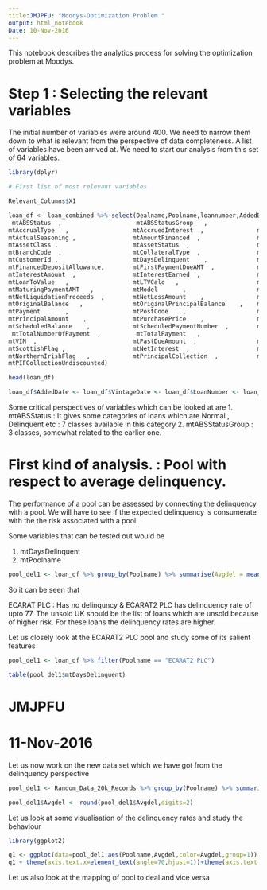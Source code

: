 ```yaml
---
title:JMJPFU: "Moodys-Optimization Problem "
output: html_notebook
Date: 10-Nov-2016
---
```

This notebook describes the analytics process for solving the optimization problem at Moodys.


# Step 1 : Selecting the relevant variables

The initial number of variables were around 400. We need to narrow them down to what is relevant from the perspective of data completeness. A list of variables have been arrived at. We need to start our analysis from this set of 64 variables.

```r

library(dplyr)

# First list of most relevant variables

Relevant_Columns$X1 

loan_df <- loan_combined %>% select(Dealname,Poolname,loannumber,AddedDate ,            VintageDate ,                      LoanNumber ,                      
 mtABSStatus  ,                     mtABSStatusGroup   ,               mtAccountStatus  ,                
mtAccrualType   ,                  mtAccruedInterest  ,               mtActualRemainingTerm ,           
mtActualSeasoning ,                mtAmountFinanced  ,                mtAPR    ,                        
mtAssetClass ,                     mtAssetStatus  ,                   mtBalloonAmountCalc ,             
mtBranchCode  ,                    mtCollateralType  ,                mtCollateralYear   ,              
mtCustomerId ,                     mtDaysDelinquent    ,              mtDiscountRateApplied ,           
mtFinancedDepositAllowance,        mtFirstPaymentDueAMT  ,            mtInitialPayment   ,              
mtInterestAmount  ,                mtInterestEarned  ,                mtLastpaymentAMT ,                
mtLoanToValue   ,                  mtLTVCalc   ,                      mtMake     ,                      
mtMaturingPaymentAMT   ,           mtModel       ,                    mtMonthlyPayment   ,              
mtNetLiquidationProceeds  ,        mtNetLossAmount    ,               mtNewUsedFlag   ,                 
mtOriginalBalance   ,              mtOriginalPrincipalBalance    ,    mtOriginalUnearned  ,             
mtPayment       ,                  mtPostCode    ,                    mtPotLoss   ,                     
mtPrincipalAmount    ,             mtPurchasePrice    ,               mtRecoveries  ,                   
mtScheduledBalance    ,            mtScheduledPaymentNumber  ,        mtScheduledSeasoning ,            
 mtTotalNumberOfPayment  ,          mtTotalPayment   ,                 mtTotalPaymentMTD   ,             
mtVIN  ,                           mtPastDueAmount  ,                 mtCbalAdj   ,                     
mtScottishFlag ,                   mtNetInterest  ,                   mtNetRecoveries ,                 
mtNorthernIrishFlag   ,            mtPrincipalCollection  ,           mtPrincipalCollectionUndiscounted,
mtPIFCollectionUndiscounted)


```


```r
head(loan_df)
```
```r
loan_df$AddedDate <- loan_df$VintageDate <- loan_df$LoanNumber <- loan_df$mtAccrualType <- loan_df$mtAccruedInterest <- loan_df$mtAssetClass <- NULL
```

Some critical perspectives of variables which can be looked at are
1. mtABSStatus : It gives some categories of loans which are Normal , Delinquent etc : 7 classes available in this category
2. mtABSStatusGroup : 3 classes, somewhat related to the earlier one.


# First kind of analysis. : Pool with respect to average delinquency.

The performance of a pool can be assessed by connecting the delinquency with a pool. We will have to see if the expected delinquency is consumerate with the the risk associated with a pool.

Some variables that can be tested out would be

1. mtDaysDelinquent
2. mtPoolname

```r
pool_del1 <- loan_df %>% group_by(Poolname) %>% summarise(Avgdel = mean(mtDaysDelinquent,na.rm=TRUE))
```

So it can be seen that 

ECARAT PLC : Has no delinquncy & ECARAT2 PLC has delinquency rate of upto 77. The unsold UK should be the list of loans which are unsold because of higher risk. For these loans the delinquency rates are higher.

Let us closely look at the ECARAT2 PLC pool and study some of its salient features

```r
pool_del1 <- loan_df %>% filter(Poolname == "ECARAT2 PLC")

table(pool_del1$mtDaysDelinquent)

```
# JMJPFU
# 11-Nov-2016

Let us now work on the new data set which we have got from the delinquency perspective

```r
pool_del1 <- Random_Data_20k_Records %>% group_by(Poolname) %>% summarise(Avgdel = mean(mtDaysDelinquent,na.rm=TRUE))

pool_del1$Avgdel <- round(pool_del1$Avgdel,digits=2)

```

Let us look at some visualisation of the delinquency rates and study the behaviour

```r
library(ggplot2)

q1 <- ggplot(data=pool_del1,aes(Poolname,Avgdel,color=Avgdel,group=1)) + geom_point()+geom_line()
q1 + theme(axis.text.x=element_text(angle=70,hjust=1))+theme(axis.text.x = element_text(size = 10)) 

```
Let us also look at the mapping of pool to deal and vice versa
